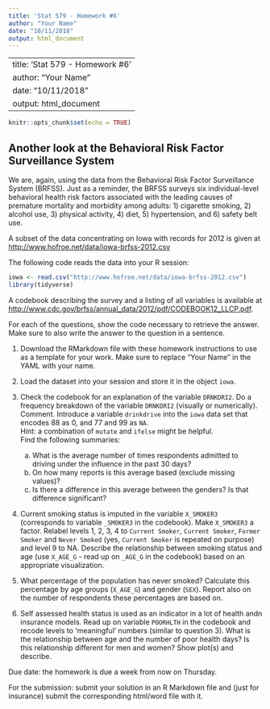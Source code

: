 ```yaml
---
title: 'Stat 579 - Homework #6'
author: "Your Name"
date: "10/11/2018"
output: html_document
---
```


---
title: 'Stat 579 - Homework #6'
author: "Your Name"
date: "10/11/2018"
output: html_document
---

```r
knitr::opts_chunk$set(echo = TRUE)
```

## Another look at the Behavioral Risk Factor Surveillance System 

We are, again, using the data from the Behavioral Risk Factor Surveillance System (BRFSS). Just as a reminder, the BRFSS surveys six individual-level behavioral health risk factors associated with the leading causes of premature mortality and morbidity among adults: 1) cigarette smoking, 2) alcohol use, 3) physical activity, 4) diet, 5) hypertension, and 6) safety belt use. 

A subset of the data concentrating on Iowa with records for 2012 is given at [http://www.hofroe.net/data/iowa-brfss-2012.csv]()

The following code reads the data into your R session:
```r
iowa <- read.csv("http://www.hofroe.net/data/iowa-brfss-2012.csv")
library(tidyverse)
```

A codebook describing the survey and a listing of all variables is available at [http://www.cdc.gov/brfss/annual_data/2012/pdf/CODEBOOK12_LLCP.pdf]().

For each of the questions, show the code necessary to retrieve the answer. 
Make sure to also write the answer to the question in a sentence.

1. Download the RMarkdown file with these homework instructions to use as a template for your work.
Make sure to replace "Your Name" in the YAML with your name.
2. Load the dataset into your session and store it in the object `iowa`.
3. Check the codebook for an explanation of the variable `DRNKDRI2`. Do a frequency breakdown of the variable `DRNKDRI2` (visually or numerically). Comment.
Introduce a variable `drinkdrive` into the `iowa` data set that encodes 88 as 0, and 77 and 99 as `NA`. <br>
Hint: a combination of `mutate` and `ifelse` might be helpful. <br>
Find the following summaries:
  
    a. What is the average number of times respondents admitted to driving under the influence in the past 30 days?
    b. On how many reports is this average based (exclude missing values)?
    c. Is there a difference in this average between the genders? Is that difference significant? 

4. Current smoking status is imputed in the variable `X_SMOKER3` (corresponds to variable `_SMOKER3` in the codebook). Make `X_SMOKER3` a factor.  Relabel levels 1, 2, 3, 4 to `Current Smoker`, `Current Smoker`, `Former Smoker` and `Never Smoked` (yes, `Current Smoker` is repeated on purpose) and level 9 to NA.
Describe the relationship between smoking status and age (use `X_AGE_G` - read up on `_AGE_G` in the codebook) based on an appropriate visualization. 

5. What percentage of the population has never smoked? Calculate this percentage by age groups (`X_AGE_G`) and gender (`SEX`). Report also on the number of respondents these percentages are based on.

6. Self assessed health status is used as an indicator in a lot of health andn insurance models. Read up on variable `POORHLTH` in the codebook and recode levels to 'meaningful' numbers (similar to question 3). 
What is the relationship between age and the number of  poor health days? Is this relationship different for men and women? Show plot(s) and describe.

Due date: the homework is due a week from now on Thursday. 

For the submission: submit your solution in an R Markdown file and (just for insurance) submit the corresponding html/word file with it. 
